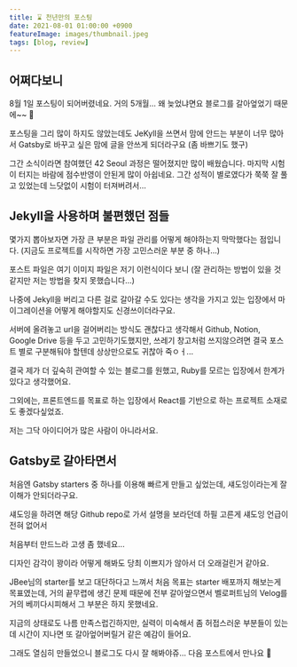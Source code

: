 ```yaml
---
title: ⌛️ 천년만의 포스팅
date: 2021-08-01 01:00:00 +0900
featureImage: images/thumbnail.jpeg
tags: [blog, review]
---
```


## 어쩌다보니

8월 1일 포스팅이 되어버렸네요. 거의 5개월... 왜 늦었냐면요 블로그를 갈아엎었기 때문에~~ 🙌

포스팅을 그리 많이 하지도 않았는데도 JeKyll을 쓰면서 맘에 안드는 부분이 너무 많아서 Gatsby로 바꾸고 싶은 맘에 글을 안쓰게 되더라구요 (좀 바쁘기도 했구)

그간 소식이라면 참여했던 42 Seoul 과정은 떨어졌지만 많이 배웠습니다. 마지막 시험이 터지는 바람에 점수반영이 안된게 많이 아쉽네요. 그간 성적이 별로였다가 쭉쭉 잘 풀고 있었는데 느닷없이 시험이 터져버려서...

## Jekyll을 사용하며 불편했던 점들

몇가지 뽑아보자면 가장 큰 부분은 파일 관리를 어떻게 해야하는지 막막했다는 점입니다. (지금도 프로젝트를 시작하면 가장 고민스러운 부분 중 하나...)

포스트 파일은 여기 이미지 파일은 저기 이런식이다 보니 (잘 관리하는 방법이 있을 것 같지만 저는 방법을 찾지 못했습니다...)

나중에 Jekyll을 버리고 다른 걸로 갈아갈 수도 있다는 생각을 가지고 있는 입장에서 마이그레이션을 어떻게 해야할지도 신경쓰이더라구요.

서버에 올려놓고 url을 걸어버리는 방식도 괜찮다고 생각해서 Github, Notion, Google Drive 등을 두고 고민하기도했지만,
쓰레기 창고처럼 쓰지않으려면 결국 포스트 별로 구분해둬야 할텐데 상상만으로도 귀찮아 죽ㅇㅓ...

결국 제가 더 깊숙히 관여할 수 있는 블로그를 원했고, Ruby를 모르는 입장에서 한계가 있다고 생각했어요.

그외에는, 프론트엔드를 목표로 하는 입장에서 React를 기반으로 하는 프로젝트 소재로도 좋겠다싶었죠.

저는 그닥 아이디어가 많은 사람이 아니라서요.

## Gatsby로 갈아타면서

처음엔 Gatsby starters 중 하나를 이용해 빠르게 만들고 싶었는데, 섀도잉이라는게 잘 이해가 안되더라구요.

섀도잉을 하려면 해당 Github repo로 가서 설명을 보라던데 하필 고른게 섀도잉 언급이 전혀 없어서

처음부터 만드느라 고생 좀 했네요...

디자인 감각이 꽝이라 어떻게 해봐도 당최 이쁘지가 않아서 더 오래걸린거 같아요.

JBee님의 starter를 보고 대단하다고 느껴서 처음 목표는 starter 배포까지 해보는게 목표였는데,
거의 끝무렵에 생긴 문제 때문에 전부 갈아엎으면서 벨로퍼트님의 Velog를 거의 베끼다시피해서 그 부분은 하지 못했네요.

지금의 상태로도 나름 만족스럽긴하지만, 실력이 미숙해서 좀 허접스러운 부분들이 있는데 시간이 지나면 또 갈아엎어버릴거 같은 예감이 들어요.

그래도 열심히 만들었으니 블로그도 다시 잘 해봐야쥬... 다음 포스트에서 만나요 👋
